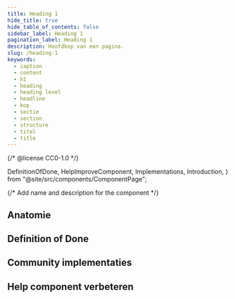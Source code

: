 ```yaml
---
title: Heading 1
hide_title: true
hide_table_of_contents: false
sidebar_label: Heading 1
pagination_label: Heading 1
description: Hoofdkop van een pagina.
slug: /heading-1
keywords:
  - caption
  - content
  - h1
  - heading
  - heading level
  - headline
  - kop
  - sectie
  - section
  - structure
  - titel
  - title
---
```


{/* @license CC0-1.0 */}

  DefinitionOfDone,
  HelpImproveComponent,
  Implementations,
  Introduction,
} from "@site/src/components/ComponentPage";

{/* Add name and description for the component */}


<Introduction component={component} headingLevel={1} description={description} />

<ComponentAliases component={component} />

## Anatomie

<ComponentAnatomy component={component} illustration={Heading1Illustration} />

## Definition of Done

<DefinitionOfDone component={component} headingLevel={3} />

## Community implementaties

<Implementations component={component} headingLevel={3} />

## Help component verbeteren

<HelpImproveComponent component={component} headingLevel={3} />
